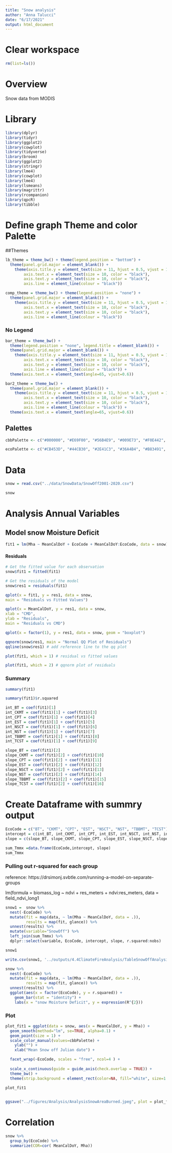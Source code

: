 ```yaml
---
title: "Snow analysis"
author: "Anna Talucci"
date: "6/17/2021"
output: html_document
---
```



# Clear workspace

```r
rm(list=ls()) 
```


# Overview
Snow data from MODIS

# Library
```r

library(dplyr)
library(tidyr)
library(ggplot2)
library(cowplot)
library(tidyverse)
library(broom)
library(ggplot2)
library(stringr)
library(lme4)
library(cowplot)
library(lme4)
library(lsmeans)
library(magrittr)
library(rcompanion)
library(qpcR)
library(tibble)
```

# Define graph Theme and color Palette 

##Themes
```r
lb_theme = theme_bw() + theme(legend.position = "bottom") +  
  theme(panel.grid.major = element_blank()) +
    theme(axis.title.y = element_text(size = 11, hjust = 0.5, vjust = 1.1),
        axis.text.x = element_text(size = 10, color = "black"),
        axis.text.y = element_text(size = 10, color = "black"),
        axis.line = element_line(colour = "black"))
```

```r
comp_theme = theme_bw() + theme(legend.position = "none") +  
  theme(panel.grid.major = element_blank()) +
    theme(axis.title.y = element_text(size = 11, hjust = 0.5, vjust = 1.1),
        axis.text.x = element_text(size = 10, color = "black"),
        axis.text.y = element_text(size = 10, color = "black"),
        axis.line = element_line(colour = "black"))
```

### No Legend
```r
bar_theme = theme_bw() + 
  theme(legend.position = "none", legend.title = element_blank()) +
  theme(panel.grid.major = element_blank()) +
    theme(axis.title.y = element_text(size = 11, hjust = 0.5, vjust = 1.1),
        axis.text.x = element_text(size = 10, color = "black"),
        axis.text.y = element_text(size = 10, color = "black"),
        axis.line = element_line(colour = "black")) +
  theme(axis.text.x = element_text(angle=65, vjust=0.6)) 
```

```r
bar2_theme = theme_bw() + 
  theme(panel.grid.major = element_blank()) +
    theme(axis.title.y = element_text(size = 11, hjust = 0.5, vjust = 1.1),
        axis.text.x = element_text(size = 10, color = "black"),
        axis.text.y = element_text(size = 10, color = "black"),
        axis.line = element_line(colour = "black")) +
  theme(axis.text.x = element_text(angle=65, vjust=0.6)) 
```


## Palettes
```r
cbbPalette <- c("#000000", "#E69F00", "#56B4E9", "#009E73", "#F0E442", "#0072B2", "#D55E00", "#CC79A7")
```

```r
ecoPalette <- c("#CB453D", "#44CB30", "#2E41C3", "#36A4B4", "#B83491", "#B09C32", "#AE3D5F", "#2DC086", "#3261A1")
```




# Data 


```r
snow = read.csv("../data/SnowData/SnowOff2001-2020.csv") 
```

```r
snow
```

# Analysis  Annual Variables
## Model snow Moisture Deficit
```r
fit1 = lm(Mha ~ MeanCalDoY + EcoCode + MeanCalDoY:EcoCode, data = snow)
```
#### Residuals


```r
# Get the fitted value for each observation
snow$fit1 = fitted(fit1)
```

```r
# Get the residuals of the model
snow$res1 = residuals(fit1)
```

```r
qplot(x = fit1, y = res1, data = snow,
main = "Residuals vs Fitted Values")
```

```r
qplot(x = MeanCalDoY, y = res1, data = snow,
xlab = "CMD",
ylab = "Residuals",
main = "Residuals vs CMD")
```
```r
qplot(x = factor(1), y = res1, data = snow, geom = "boxplot")
```

```r
qqnorm(snow$res1, main = "Normal QQ Plot of Residuals")
qqline(snow$res1) # add reference line to the qq plot
```

```r
plot(fit1, which = 1) # residual vs fitted values
```

```r
plot(fit1, which = 2) # qqnorm plot of residuals
```

### Summary
```r
summary(fit1)
```
```r
summary(fit1)$r.squared 
```
```r
int_BT = coef(fit1)[1]
int_CKMT = coef(fit1)[1] + coef(fit1)[3]
int_CPT = coef(fit1)[1] + coef(fit1)[4]
int_EST = coef(fit1)[1] + coef(fit1)[5]
int_NSCT = coef(fit1)[1] + coef(fit1)[6]
int_NST = coef(fit1)[1] + coef(fit1)[7]
int_TBBMT = coef(fit1)[1] + coef(fit1)[8]
int_TCST = coef(fit1)[1] + coef(fit1)[9]

slope_BT = coef(fit1)[2]
slope_CKMT = coef(fit1)[2] + coef(fit1)[10]
slope_CPT = coef(fit1)[2] + coef(fit1)[11]
slope_EST = coef(fit1)[2] + coef(fit1)[12]
slope_NSCT = coef(fit1)[2] + coef(fit1)[13]
slope_NST = coef(fit1)[2] + coef(fit1)[14]
slope_TBBMT = coef(fit1)[2] + coef(fit1)[15]
slope_TCST = coef(fit1)[2] + coef(fit1)[16]

```

# Create Dataframe with summry output

```r
EcoCode = c("BT", "CKMT", "CPT", "EST", "NSCT", "NST", "TBBMT", "TCST")
intercept = c(int_BT, int_CKMT, int_CPT, int_EST, int_NSCT, int_NST, int_TBBMT, int_TCST)
slope = c(slope_BT, slope_CKMT, slope_CPT, slope_EST, slope_NSCT, slope_NST, slope_TBBMT, slope_TCST)

sum_Tmmx =data.frame(EcoCode,intercept, slope)
sum_Tmmx
```

### Pulling out r-squared for each group
reference: https://drsimonj.svbtle.com/running-a-model-on-separate-groups

lm(formula = biomass_log ~ ndvi + res_meters + ndvi:res_meters, 
    data = field_ndvi_long1
```r
snow1 =  snow %>% 
  nest(-EcoCode) %>% 
  mutate(fit = map(data, ~ lm(Mha ~ MeanCalDoY, data = .)),
         results = map(fit, glance)) %>% 
  unnest(results) %>%
  mutate(variable="SnowOff") %>%
  left_join(sum_Tmmx) %>%
  dplyr::select(variable, EcoCode, intercept, slope, r.squared:nobs)

snow1
```

```r
write.csv(snow1, '../outputs/4.4ClimateFireAnalysis/TableSnowOffAnalysis.csv',  row.names = FALSE)
```

```r
snow %>% 
  nest(-EcoCode) %>% 
  mutate(fit = map(data, ~ lm(Mha ~ MeanCalDoY, data = .)),
         results = map(fit, glance)) %>% 
  unnest(results) %>% 
  ggplot(aes(x = factor(EcoCode), y = r.squared)) +
    geom_bar(stat = "identity") +
    labs(x = "snow Moisture Deficit", y = expression(R^{2}))
```


### Plot

```r
plot_fit1 = ggplot(data = snow, aes(x = MeanCalDoY, y = Mha)) + 
  geom_smooth(method="lm", se=TRUE, alpha=0.1) +
  geom_point(size = 1) +
  scale_color_manual(values=cbbPalette) +
    ylab("") +
    xlab("Mean Snow off Julian date") +

  facet_wrap(~EcoCode, scales = "free", ncol=4 ) +
  
  scale_x_continuous(guide = guide_axis(check.overlap = TRUE)) +
  theme_bw() +
  theme(strip.background = element_rect(color=NA, fill="white", size=1.5, linetype="solid")) 

plot_fit1
  
```

```r
ggsave("../figures/Analysis/AnalysisSnowAreaBurned.jpeg", plot = plot_fit1, width = 6, height = 3, units = c("in"), dpi=600 )
```

# Correlation
```r
snow %>%
  group_by(EcoCode) %>%
  summarize(COR=cor( MeanCalDoY, Mha))

```